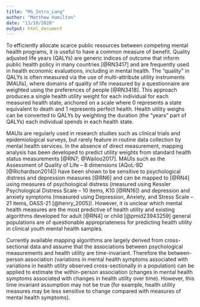 ```yaml
---
title: "MS_Intro_Long"
author: "Matthew Hamilton"
date: "13/10/2020"
output: html_document
---
```


To efficiently allocate scarce public resources between competing mental health programs, it is useful to have a common measure of benefit. Quality adjusted life years (QALYs) are generic indices of outcome that inform public health policy in many countries [@RN3417] and are frequently used in health economic evaluations, including in mental health. The “quality” in QALYs is often measured via the use of multi-attribute utility instruments (MAUIs), where domains of quality of life measured by a questionnaire are weighted using the preferences of people [@RN3418]. This approach produces a single health utility weight for each individual for each measured health state, anchored on a scale where 0 represents a state equivalent to death and 1 represents perfect health. Health utility weighs can be converted to QALYs by weighting the duration (the “years” part of QALYs) each individual spends in each health state.

MAUIs are regularly used in research studies such as clinical trials and epidemiological surveys, but rarely feature in routine data collection by mental health services. In the absence of direct measurement, mapping analysis has been developed to predict utility weights from standard health status measurements [@RN7; @Wailoo2017]. MAUIs such as the Assessment of Quality of Life – 8 dimensions (AQoL-8D [@Richardson2014]) have been shown to be sensitive to psychological distress and depression measures [@RN6] and can be mapped to [@RN4] using measures of psychological distress (measured using Kessler Psychological Distress Scale – 10 items, K10 [@RN16]) and depression and anxiety symptoms (measured using Depression, Anxiety, and Stress Scale – 21 items, DASS-21 [@henry_2005]). However, it is unclear which mental health measures are the most predictive of health utility and existing algorithms developed for adult [@RN4] or child [@pmid23943259] general populations are of questionable appropriateness for predicting health utility in clinical youth mental health samples. 

Currently available mapping algorithms are largely derived from cross-sectional data and assume that the associations between psychological measurements and health utility are time-invariant. Therefore the between-person association (variations in mental health symptoms associated with variations in health utility observed cross-sectionally in a population) can be applied to estimate the within-person association (changes in mental health symptoms associated with changes in health utility over time). However, this time invariant assumption may not be true (for example, health utility measures may be less sensitive to change compared with measures of mental health symptoms). 

